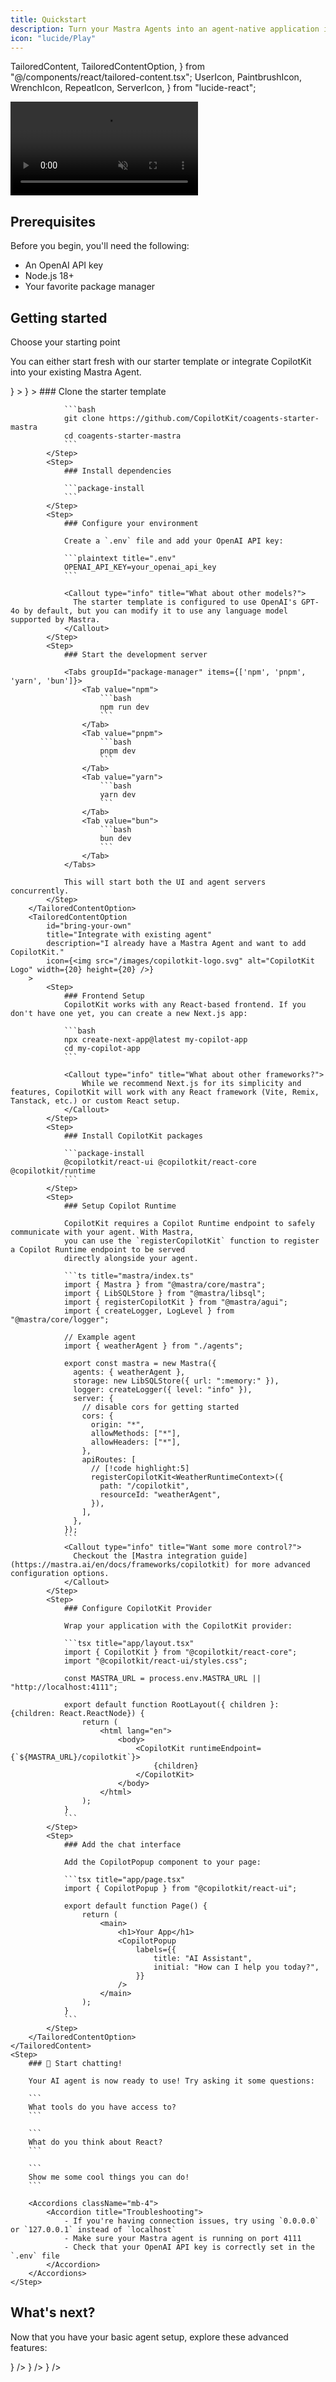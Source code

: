 ```yaml
---
title: Quickstart
description: Turn your Mastra Agents into an agent-native application in 10 minutes.
icon: "lucide/Play"
---
```


  TailoredContent,
  TailoredContentOption,
} from "@/components/react/tailored-content.tsx";
  UserIcon,
  PaintbrushIcon,
  WrenchIcon,
  RepeatIcon,
  ServerIcon,
} from "lucide-react";

<video
  src="/images/coagents/chat-example.mp4"
  className="rounded-lg shadow-xl"
  loop
  playsInline
  controls
  autoPlay
  muted
/>

## Prerequisites

Before you begin, you'll need the following:

- An OpenAI API key
- Node.js 18+
- Your favorite package manager

## Getting started

<Steps>
    <TailoredContent
        className="step"
        id="agent"
        header={
            <div>
                <p className="text-xl font-semibold">Choose your starting point</p>
                <p className="text-base">
                    You can either start fresh with our starter template or integrate CopilotKit into your existing Mastra Agent.
                </p>
            </div>
        }
    >
        <TailoredContentOption
            id="coagents-starter"
            title="Start with our template"
            description="Get started quickly with our pre-configured starter template."
            icon={<img src="/images/copilotkit-logo.svg" alt="CopilotKit Logo" width={20} height={20} />}
        >
            <Step>
                ### Clone the starter template

                ```bash
                git clone https://github.com/CopilotKit/coagents-starter-mastra
                cd coagents-starter-mastra
                ```
            </Step>
            <Step>
                ### Install dependencies

                ```package-install
                ```
            </Step>
            <Step>
                ### Configure your environment

                Create a `.env` file and add your OpenAI API key:

                ```plaintext title=".env"
                OPENAI_API_KEY=your_openai_api_key
                ```

                <Callout type="info" title="What about other models?">
                  The starter template is configured to use OpenAI's GPT-4o by default, but you can modify it to use any language model supported by Mastra.
                </Callout>
            </Step>
            <Step>
                ### Start the development server

                <Tabs groupId="package-manager" items={['npm', 'pnpm', 'yarn', 'bun']}>
                    <Tab value="npm">
                        ```bash
                        npm run dev
                        ```
                    </Tab>
                    <Tab value="pnpm">
                        ```bash
                        pnpm dev
                        ```
                    </Tab>
                    <Tab value="yarn">
                        ```bash
                        yarn dev
                        ```
                    </Tab>
                    <Tab value="bun">
                        ```bash
                        bun dev
                        ```
                    </Tab>
                </Tabs>

                This will start both the UI and agent servers concurrently.
            </Step>
        </TailoredContentOption>
        <TailoredContentOption
            id="bring-your-own"
            title="Integrate with existing agent"
            description="I already have a Mastra Agent and want to add CopilotKit."
            icon={<img src="/images/copilotkit-logo.svg" alt="CopilotKit Logo" width={20} height={20} />}
        >
            <Step>
                ### Frontend Setup
                CopilotKit works with any React-based frontend. If you don't have one yet, you can create a new Next.js app:

                ```bash
                npx create-next-app@latest my-copilot-app
                cd my-copilot-app
                ```

                <Callout type="info" title="What about other frameworks?">
                    While we recommend Next.js for its simplicity and features, CopilotKit will work with any React framework (Vite, Remix, Tanstack, etc.) or custom React setup.
                </Callout>
            </Step>
            <Step>
                ### Install CopilotKit packages

                ```package-install
                @copilotkit/react-ui @copilotkit/react-core @copilotkit/runtime
                ```
            </Step>
            <Step>
                ### Setup Copilot Runtime

                CopilotKit requires a Copilot Runtime endpoint to safely communicate with your agent. With Mastra,
                you can use the `registerCopilotKit` function to register a Copilot Runtime endpoint to be served
                directly alongside your agent.

                ```ts title="mastra/index.ts"
                import { Mastra } from "@mastra/core/mastra";
                import { LibSQLStore } from "@mastra/libsql";
                import { registerCopilotKit } from "@mastra/agui";
                import { createLogger, LogLevel } from "@mastra/core/logger";

                // Example agent
                import { weatherAgent } from "./agents";
                
                export const mastra = new Mastra({
                  agents: { weatherAgent },
                  storage: new LibSQLStore({ url: ":memory:" }),
                  logger: createLogger({ level: "info" }),
                  server: {
                    // disable cors for getting started
                    cors: {
                      origin: "*",
                      allowMethods: ["*"],
                      allowHeaders: ["*"],
                    },
                    apiRoutes: [
                      // [!code highlight:5]
                      registerCopilotKit<WeatherRuntimeContext>({
                        path: "/copilotkit",
                        resourceId: "weatherAgent",
                      }),
                    ],
                  },
                });
                ```
                <Callout type="info" title="Want some more control?">
                  Checkout the [Mastra integration guide](https://mastra.ai/en/docs/frameworks/copilotkit) for more advanced configuration options.
                </Callout>
            </Step>
            <Step>
                ### Configure CopilotKit Provider

                Wrap your application with the CopilotKit provider:

                ```tsx title="app/layout.tsx"
                import { CopilotKit } from "@copilotkit/react-core";
                import "@copilotkit/react-ui/styles.css";

                const MASTRA_URL = process.env.MASTRA_URL || "http://localhost:4111";

                export default function RootLayout({ children }: {children: React.ReactNode}) {
                    return (
                        <html lang="en">
                            <body>
                                <CopilotKit runtimeEndpoint={`${MASTRA_URL}/copilotkit`}>
                                    {children}
                                </CopilotKit>
                            </body>
                        </html>
                    );
                }
                ```
            </Step>
            <Step>
                ### Add the chat interface

                Add the CopilotPopup component to your page:

                ```tsx title="app/page.tsx"
                import { CopilotPopup } from "@copilotkit/react-ui";

                export default function Page() {
                    return (
                        <main>
                            <h1>Your App</h1>
                            <CopilotPopup
                                labels={{
                                    title: "AI Assistant",
                                    initial: "How can I help you today?",
                                }}
                            />
                        </main>
                    );
                }
                ```
            </Step>
        </TailoredContentOption>
    </TailoredContent>
    <Step>
        ### 🎉 Start chatting!

        Your AI agent is now ready to use! Try asking it some questions:

        ```
        What tools do you have access to?
        ```

        ```
        What do you think about React?
        ```

        ```
        Show me some cool things you can do!
        ```

        <Accordions className="mb-4">
            <Accordion title="Troubleshooting">
                - If you're having connection issues, try using `0.0.0.0` or `127.0.0.1` instead of `localhost`
                - Make sure your Mastra agent is running on port 4111
                - Check that your OpenAI API key is correctly set in the `.env` file
            </Accordion>
        </Accordions>
    </Step>
</Steps>

## What's next?

Now that you have your basic agent setup, explore these advanced features:

<Cards>
  <Card
    title="Implement Human in the Loop"
    description="Allow your users and agents to collaborate together on tasks."
    href="/mastra/human-in-the-loop"
    icon={<UserIcon />}
  />
  <Card
    title="Add some generative UI"
    description="Render your agent's progress and output in the UI."
    href="/mastra/generative-ui"
    icon={<PaintbrushIcon />}
  />
  <Card
    title="Setup frontend actions"
    description="Give your agent the ability to call frontend tools, directly updating your application."
    href="/mastra/frontend-actions"
    icon={<WrenchIcon />}
  />
</Cards> 